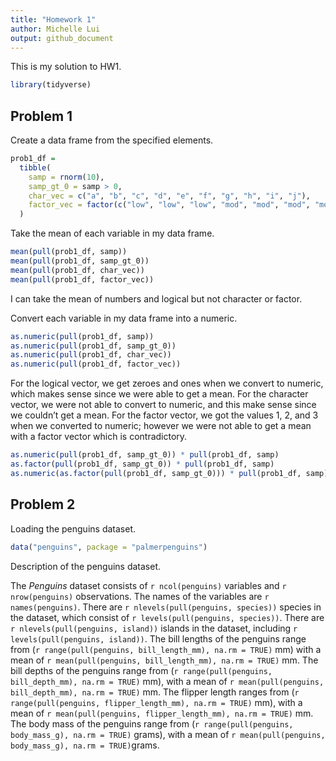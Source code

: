 ```yaml
---
title: "Homework 1"
author: Michelle Lui
output: github_document
---
```


This is my solution to HW1.  

```r
library(tidyverse)
```


## Problem 1

Create a data frame from the specified elements. 

```r
prob1_df = 
  tibble(
    samp = rnorm(10),
    samp_gt_0 = samp > 0,
    char_vec = c("a", "b", "c", "d", "e", "f", "g", "h", "i", "j"),
    factor_vec = factor(c("low", "low", "low", "mod", "mod", "mod", "mod", "high", "high", "high"))
  )
```


Take the mean of each variable in my data frame. 
```r
mean(pull(prob1_df, samp))
mean(pull(prob1_df, samp_gt_0))
mean(pull(prob1_df, char_vec))
mean(pull(prob1_df, factor_vec))
```
I can take the mean of numbers and logical but not character or factor. 


Convert each variable in my data frame into a numeric. 
```r
as.numeric(pull(prob1_df, samp))
as.numeric(pull(prob1_df, samp_gt_0))
as.numeric(pull(prob1_df, char_vec))
as.numeric(pull(prob1_df, factor_vec))
```
For the logical vector, we get zeroes and ones when we convert to numeric, which makes 
sense since we were able to get a mean. 
For the character vector, we were not able to convert to numeric, and this make sense since
we couldn't get a mean. 
For the factor vector, we got the values 1, 2, and 3 when we converted to numeric; however we 
were not able to get a mean with a factor vector which is contradictory. 


```r
as.numeric(pull(prob1_df, samp_gt_0)) * pull(prob1_df, samp)
as.factor(pull(prob1_df, samp_gt_0)) * pull(prob1_df, samp)
as.numeric(as.factor(pull(prob1_df, samp_gt_0))) * pull(prob1_df, samp)
```

## Problem 2

Loading the penguins dataset. 
```r
data("penguins", package = "palmerpenguins")
```

Description of the penguins dataset.

The _Penguins_ dataset consists of `r ncol(penguins)` variables and `r nrow(penguins)` observations.
The names of the variables are `r names(penguins)`. There are `r nlevels(pull(penguins, species))` species in the dataset, which consist of `r levels(pull(penguins, species))`. There are `r nlevels(pull(penguins, island))` islands in the dataset, including `r levels(pull(penguins, island))`. The bill lengths of the penguins range from (`r range(pull(penguins, bill_length_mm), na.rm = TRUE)` mm) with a mean of `r mean(pull(penguins, bill_length_mm), na.rm = TRUE)` mm. The bill depths of the penguins range from (`r range(pull(penguins, bill_depth_mm), na.rm = TRUE)` mm), with a mean of `r mean(pull(penguins, bill_depth_mm), na.rm = TRUE)` mm. The flipper length ranges from (`r range(pull(penguins, flipper_length_mm), na.rm = TRUE)` mm), with a mean of `r mean(pull(penguins, flipper_length_mm), na.rm = TRUE)` mm. The body mass of the penguins range from (`r range(pull(penguins, body_mass_g), na.rm = TRUE)` grams), with a mean of `r mean(pull(penguins, body_mass_g), na.rm = TRUE)`grams. 



